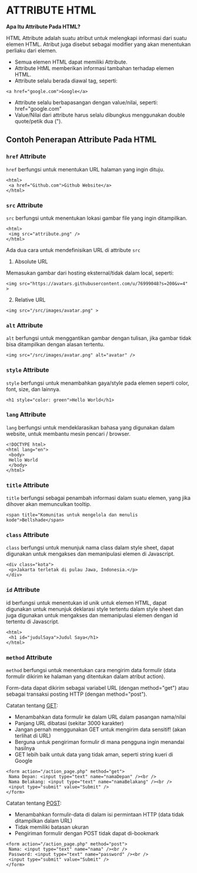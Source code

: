 # ATTRIBUTE HTML

**Apa Itu Attribute Pada HTML?**

HTML Attribute adalah suatu atribut untuk melengkapi informasi dari suatu elemen HTML.
Atribut juga disebut sebagai modifier yang akan menentukan perliaku dari elemen.
- Semua elemen HTML dapat memiliki Attribute.
- Attribute HtML memberikan informasi tambahan terhadap elemen HTML.
- Attribute selalu berada diawal tag, seperti:

```
<a href="google.com">Google</a>
```
- Attribute selalu berbapasangan dengan value/nilai, seperti: href="google.com"
- Value/Nilai dari attribute harus selalu dibungkus menggunakan double quote/petik dua (").

## Contoh Penerapan Attribute Pada HTML

### `href` Attribute

`href` berfungsi untuk menentukan URL halaman yang ingin dituju.

```
<html>
 <a href="Github.com">Github Website</a>
</html>
```

### `src` Attribute

`src` berfungsi untuk menentukan lokasi gambar file yang ingin ditampilkan.

```
<html>
 <img src="attribute.png" />
</html>
```
Ada dua cara untuk mendefinisikan URL di attribute `src`


1. Absolute URL

Memasukan gambar dari hosting eksternal/tidak dalam local, seperti:
```
<img src="https://avatars.githubusercontent.com/u/76999048?s=200&v=4" >
```
2. Relative URL
```
<img src="/src/images/avatar.png" >
```

### `alt` Attribute

`alt` berfungsi untuk menggantikan gambar dengan tulisan, jika gambar tidak bisa ditampilkan dengan alasan tertentu.
```
<img src="/src/images/avatar.png" alt="avatar" />
```
### `style` Attribute

`style` berfungsi untuk menambahkan gaya/style pada elemen seperti color, font, size, dan lainnya.
```
<h1 style="color: green">Hello World</h1>
```
### `lang` Attribute

`lang` berfungsi untuk mendeklarasikan bahasa yang digunakan dalam website, untuk membantu mesin pencari / browser.
```
<!DOCTYPE html>
<html lang="en">
 <body>
 Hello World
 </body>
</html>
```
### `title` Attribute
`title` berfungsi sebagai penambah informasi dalam suatu elemen, yang jika dihover akan memunculkan tooltip.
```
<span title="Komunitas untuk mengelola dan menulis kode">Bellshade</span>
```
### `class` Attribute
`class` berfungsi untuk menunjuk nama class dalam style sheet, dapat digunakan untuk mengakses dan memanipulasi elemen di Javascript.
```
<div class="kota">
 <p>Jakarta terletak di pulau Jawa, Indonesia.</p>
</div>
```
### `id` Attribute
id berfungsi untuk menentukan id unik untuk elemen HTML, dapat digunakan untuk menunjuk deklarasi style tertentu dalam style sheet dan
juga digunakan untuk mengakses dan memanipulasi elemen dengan id tertentu di Javascript.
```
<html>
 <h1 id="judulSaya">Judul Saya</h1>
</html>
```
### `method` Attribute
`method` berfungsi untuk menentukan cara mengirim data formulir (data formulir dikirim ke halaman yang ditentukan dalam atribut action).

Form-data dapat dikirim sebagai variabel URL (dengan method="get") atau sebagai transaksi posting HTTP (dengan method="post").

Catatan tentang [GET](https://github.com/bellshade/PHP/tree/main/basics/9_form_handling):

- Menambahkan data formulir ke dalam URL dalam pasangan nama/nilai
- Panjang URL dibatasi (sekitar 3000 karakter)
- Jangan pernah menggunakan GET untuk mengirim data sensitif! (akan terlihat di URL)
- Berguna untuk pengiriman formulir di mana pengguna ingin menandai hasilnya
- GET lebih baik untuk data yang tidak aman, seperti string kueri di Google
```
<form action="/action_page.php" method="get">
 Nama Depan: <input type="text" name="namaDepan" /><br />
 Nama Belakang: <input type="text" name="namaBelakang" /><br />
 <input type="submit" value="Submit" />
</form>
```
Catatan tentang [POST](https://github.com/bellshade/PHP/tree/main/basics/9_form_handling):

- Menambahkan formulir-data di dalam isi permintaan HTTP (data tidak ditampilkan dalam URL)
- Tidak memiliki batasan ukuran
- Pengiriman formulir dengan POST tidak dapat di-bookmark

```
<form action="/action_page.php" method="post">
 Nama: <input type="text" name="nama" /><br />
 Password: <input type="text" name="password" /><br />
 <input type="submit" value="Submit" />
</form>
```
